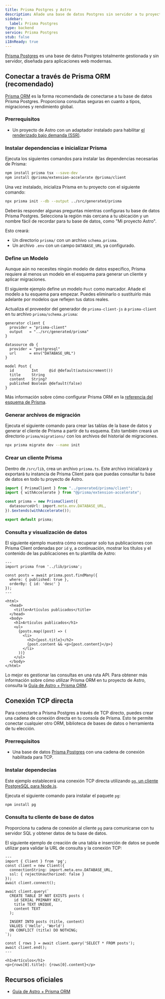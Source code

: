 ```yaml
---
title: Prisma Postgres y Astro
description: Añade una base de datos Postgres sin servidor a tu proyecto de Astro con Prisma Postgres
sidebar:
  label: Prisma Postgres
type: backend
service: Prisma Postgres
stub: false
i18nReady: true
---
```



[Prisma Postgres](https://www.prisma.io/) es una base de datos Postgres totalmente gestionada y sin servidor, diseñada para aplicaciones web modernas.

## Conectar a través de Prisma ORM (recomendado)

[Prisma ORM](https://www.prisma.io/orm) es la forma recomendada de conectarse a tu base de datos Prisma Postgres. Proporciona consultas seguras en cuanto a tipos, migraciones y rendimiento global.

### Prerrequisitos
- Un proyecto de Astro con un adaptador instalado para habilitar [el renderizado bajo demanda (SSR)](/es/guides/on-demand-rendering/).

### Instalar dependencias e inicializar Prisma

Ejecuta los siguientes comandos para instalar las dependencias necesarias de Prisma:

```bash
npm install prisma tsx --save-dev
npm install @prisma/extension-accelerate @prisma/client
```

Una vez instalado, inicializa Prisma en tu proyecto con el siguiente comando:

```bash
npx prisma init --db --output ../src/generated/prisma
```

Deberás responder algunas preguntas mientras configuras tu base de datos Prisma Postgres. Selecciona la región más cercana a tu ubicación y un nombre fácil de recordar para tu base de datos, como "Mi proyecto Astro".

Esto creará:
- Un directorio `prisma/` con un archivo `schema.prisma`.
- Un archivo `.env` con un campo `DATABASE_URL` ya configurado.

### Define un Modelo

Aunque aún no necesites ningún modelo de datos específico, Prisma requiere al menos un modelo en el esquema para generar un cliente y aplicar migraciones.

El siguiente ejemplo define un modelo `Post` como marcador. Añade el modelo a tu esquema para empezar. Puedes eliminarlo o sustituirlo más adelante por modelos que reflejen tus datos reales.

Actualiza el proveedor del generador de `prisma-client-js` a `prisma-client` en tu archivo `prisma/schema.prisma`:

```prisma title="prisma/schema.prisma" {2} ins={11-16}
generator client {
  provider = "prisma-client"
  output   = "../src/generated/prisma"
}

datasource db {
  provider = "postgresql"
  url      = env("DATABASE_URL")
}

model Post {
  id        Int     @id @default(autoincrement())
  title     String
  content   String?
  published Boolean @default(false)
}
```

Más información sobre cómo configurar Prisma ORM en la [referencia del esquema de Prisma](https://www.prisma.io/docs/concepts/components/prisma-schema).

### Generar archivos de migración

Ejecuta el siguiente comando para crear las tablas de la base de datos y generar el cliente de Prisma a partir de tu esquema. Esto también creará un directorio `prisma/migrations/` con los archivos del historial de migraciones.

```bash
npx prisma migrate dev --name init
```

### Crear un cliente Prisma

Dentro de `/src/lib`, crea un archivo `prisma.ts`. Este archivo inicializará y exportará tu instancia de Prisma Client para que puedas consultar tu base de datos en todo tu proyecto de Astro.

```typescript title="src/lib/prisma.ts"
import { PrismaClient } from "../generated/prisma/client";
import { withAccelerate } from "@prisma/extension-accelerate";

const prisma = new PrismaClient({
  datasourceUrl: import.meta.env.DATABASE_URL,
}).$extends(withAccelerate());

export default prisma;
```

### Consulta y visualización de datos

El siguiente ejemplo muestra cómo recuperar solo tus publicaciones con Prisma Client ordenadas por `id` y, a continuación, mostrar los títulos y el contenido de las publicaciones en tu plantilla de Astro:

```astro title="src/pages/posts.astro" {2, 4-7}
---
import prisma from '../lib/prisma';

const posts = await prisma.post.findMany({
  where: { published: true },
  orderBy: { id: 'desc' }
});
---

<html>
  <head>
    <title>Artículos publicados</title>
  </head>
  <body>
    <h1>Artículos publicados</h1>
    <ul>
      {posts.map((post) => (
        <li>
          <h2>{post.title}</h2>
          {post.content && <p>{post.content}</p>}
        </li>
      ))}
    </ul>
  </body>
</html>
```

Lo mejor es gestionar las consultas en una ruta API. Para obtener más información sobre cómo utilizar Prisma ORM en tu proyecto de Astro, consulta la [Guía de Astro + Prisma ORM](https://www.prisma.io/docs/guides/astro).

## Conexión TCP directa
Para conectarte a Prisma Postgres a través de TCP directo, puedes crear una cadena de conexión directa en tu consola de Prisma. Esto te permite conectar cualquier otro ORM, biblioteca de bases de datos o herramienta de tu elección.

### Prerrequisitos
- Una base de datos [Prisma Postgres](https://pris.ly/ppg) con una cadena de conexión habilitada para TCP.

### Instalar dependecias

Este ejemplo establecerá una conexión TCP directa utilizando [`pg`, un cliente PostgreSQL para Node.js](https://github.com/brianc/node-postgres).

Ejecuta el siguiente comando para instalar el paquete `pg`:

```bash
npm install pg
```

### Consulta tu cliente de base de datos

Proporciona tu cadena de conexión al cliente `pg` para comunicarse con tu servidor SQL y obtener datos de tu base de datos.

El siguiente ejemplo de creación de una tabla e inserción de datos se puede utilizar para validar la URL de consulta y la conexión TCP:

```astro title="src/pages/index.astro" {2-19}
---
import { Client } from 'pg';
const client = new Client({ 
  connectionString: import.meta.env.DATABASE_URL,
  ssl: { rejectUnauthorized: false }
});
await client.connect();

await client.query(`
  CREATE TABLE IF NOT EXISTS posts (
    id SERIAL PRIMARY KEY,
    title TEXT UNIQUE,
    content TEXT
  );
  
  INSERT INTO posts (title, content)
  VALUES ('Hello', 'World')
  ON CONFLICT (title) DO NOTHING;
`);

const { rows } = await client.query('SELECT * FROM posts');
await client.end();
---

<h1>Artículos</h1>
<p>{rows[0].title}: {rows[0].content}</p>
```

## Recursos oficiales

- [Guía de Astro + Prisma ORM](https://www.prisma.io/docs/guides/astro)
